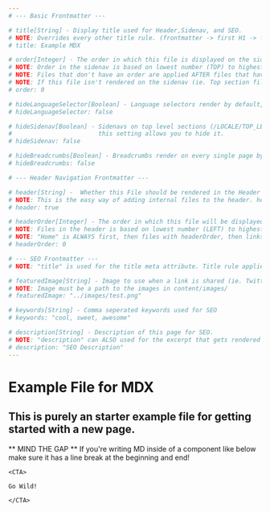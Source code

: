 ```yaml
---
# --- Basic Frontmatter ---

# title[String] - Display title used for Header,Sidenav, and SEO.
# NOTE: Overrides every other title rule. (frontmatter -> first H1 -> filename)
# title: Example MDX

# order[Integer] - The order in which this file is displayed on the sidenav.
# NOTE: Order in the sidenav is based on lowest number (TOP) to highest (BOTTOM).
# NOTE: Files that don't have an order are applied AFTER files that have order in alphabetical order.
# NOTE: If this file isn't rendered on the sidenav (ie. Top section files) this won't matter.
# order: 0

# hideLanguageSelector[Boolean] - Language selectors render by default, setting this to true for your page allows you to hide it.
# hideLanguageSelector: false

# hideSidenav[Boolean] - Sidenavs on top level sections (/LOCALE/TOP_LEVEL_SECTION/path/to/path/ect) render sidenavs by default,
#                        this setting allows you to hide it.
# hideSidenav: false

# hideBreadcrumbs[Boolean] - Breadcrumbs render on every single page by default, this setting allows you to hide it.
# hideBreadcrumbs: false

# --- Header Navigation Frontmatter ---

# header[String] -  Whether this File should be rendered in the Header Navigation.
# NOTE: This is the easy way of adding internal files to the header. header.mdx gets applied AFTER these.
# header: true

# headerOrder[Integer] - The order in which this file will be displayed on the header.
# NOTE: Files in the header is based on lowest number (LEFT) to highest (RIGHT).
# NOTE: "Home" is ALWAYS first, then files with headerOrder, then links in header.mdx.
# headerOrder: 0

# --- SEO Frontmatter ---
# NOTE: "title" is used for the title meta attribute. Title rule applies.

# featuredImage[String] - Image to use when a link is shared (ie. Twitter/Facebook)
# NOTE: Image must be a path to the images in content/images/
# featuredImage: "../images/test.png"

# keywords[String] - Comma seperated keywords used for SEO
# keywords: "cool, sweet, awesome"

# description[String] - Description of this page for SEO.
# NOTE: "description" can ALSO used for the excerpt that gets rendered and indexed for searching articles on the site.
# description: "SEO Description"
---
```


# Example File for MDX

## This is purely an starter example file for getting started with a new page.

<CTA warning>

** MIND THE GAP **
If you're writing MD inside of a component like below make sure it has a line break at the beginning and end!

```md:title=example.mdx
<CTA>

Go Wild!

</CTA>
```

</CTA>
